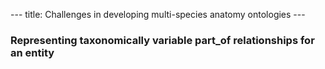 ---
title: Challenges in developing multi-species anatomy ontologies
---

===Representing taxonomically variable part_of relationships for an entity===